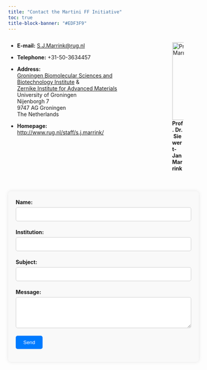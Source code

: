 ```yaml
---
title: "Contact the Martini FF Initiative"
toc: true
title-block-banner: "#EDF3F9"
---
```

:::{.columns}
:::{.column width=65%}

- **E-mail:** [S.J.Marrink@rug.nl](mailto:S.J.Marrink@rug.nl)

- **Telephone:** +31-50-3634457

- **Address:** \
[Groningen Biomolecular Sciences and Biotechnology Institute](http://www.rug.nl/research/gbb/) & <br> [Zernike Institute for Advanced Materials](http://www.rug.nl/research/zernike/) <br> University of Groningen <br> Nijenborgh 7 <br> 9747 AG Groningen <br> The Netherlands

- **Homepage:** [http://www.rug.nl/staff/s.j.marrink/](http://www.rug.nl/staff/s.j.marrink/)
:::
:::{.column width=5%}

:::
:::{.column width=22%}
![**Prof. Dr. Siewert-Jan Marrink**](sjmarrink.jpg){width=205px}
:::
:::

<style>
/* Style for the form container */
.form-container {
  max-width: 96%;
  margin: auto;
  padding: 20px;
  border-radius: 8px;
  background-color: #f9f9f9;
  box-shadow: 0 0 10px rgba(0, 0, 0, 0.1);
  margin-top:38px
}

/* Style for form labels */
.form-label {
  font-weight: bold;
}

/* Style for input fields */
.form-input {
  width: 100%;
  padding: 10px;
  margin: 5px 0 20px;
  border: 1px solid #ccc;
  border-radius: 5px;
  box-sizing: border-box;
}

/* Style for submit button */
.form-submit {
  background-color: #007bff;
  color: #fff;
  padding: 10px 20px;
  border: none;
  border-radius: 5px;
  cursor: pointer;
}

/* Hover effect for submit button */
.form-submit:hover {
  background-color: #0056b3;
}

</style>

<!-- <hr> -->

<script>
function submitForm() {
  var name = document.getElementById("name").value;
  var institution = document.getElementById("institution").value;
  var subject = document.getElementById("subject").value;
  var message = document.getElementById("message").value;

  var body = "Name: " + name + "\n\n" +
             "Institution: " + institution + "\n\n" +
             "Subject: " + subject + "\n\n" +
             "Message: " + message;

  var mailtoURL = "mailto:S.J.Marrink@rug.nl" +
                  "?subject=" + encodeURIComponent(subject) +
                  "&body=" + encodeURIComponent(body);

  document.location.href = mailtoURL;
}
</script>

<div class="form-container">
  <form onsubmit="submitForm(); return false;">
    <label class="form-label" for="name">Name:</label><br>
    <input class="form-input" type="text" id="name" name="name" required><br>
    <label class="form-label" for="institution">Institution:</label><br>
    <input class="form-input" type="text" id="institution" name="institution" required><br>
    <label class="form-label" for="subject">Subject:</label><br>
    <input class="form-input" type="text" id="subject" name="subject"><br>
    <label class="form-label" for="message">Message:</label><br>
    <textarea class="form-input" id="message" name="message" rows="4" required></textarea><br>
    <input class="form-submit" type="submit" value="Send">
  </form>
</div>
